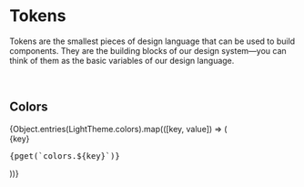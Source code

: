 
<Meta title="Tokens" />

# Tokens

Tokens are the smallest pieces of design language that can be used to build components. They are the building blocks of our design system—you can think of them as the basic variables of our design language.

<br />

## Colors

<div
    style={{
        width: '100%',
        display: 'grid',
        gridTemplateColumns: 'repeat(auto-fill, minmax(320px, 1fr))',
        gridTemplateRows: 'auto',
        alignItems: 'center',
        gap: '1rem',
    }}
>
    {Object.entries(LightTheme.colors).map(([key, value]) => (
        <div key={key} style={{ display: 'flex', flexDirection: 'row', alignItems: 'center' }}>
            <div
                style={{
                    width: '2rem',
                    height: '2rem',
                    backgroundColor: pvar(`colors.${key}`),
                    borderColor: pvar(`colors.borderSelected`),
                    borderWidth: '1px',
                    borderStyle: 'solid',
                    marginRight: '1rem',
                    borderRadius: '100%',
                }}
            />
            <div style={{ color: pvar('colors.contentPrimary') }}>
                <span style={{ fontWeight: pvar('typography.boldFontWeight') }}>{key}</span>
                <br />
                <pre style={{ fontSize: '14px' }}>{pget(`colors.${key}`)}</pre>
            </div>
        </div>
    ))}
</div>


